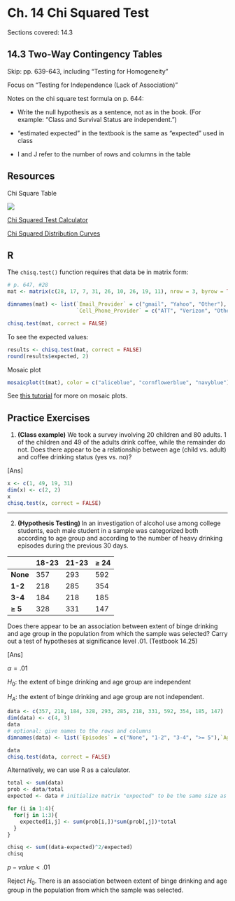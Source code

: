 # Ch. 14 Chi Squared Test {-}

Sections covered: 14.3

## 14.3 Two-Way Contingency Tables {-}

Skip: pp. 639-643, including "Testing for Homogeneity"

Focus on "Testing for Independence (Lack of Association)"

Notes on the chi square test formula on p. 644:

* Write the null hypothesis as a sentence, not as in the book. (For example: "Class and Survival Status are independent.")

* "estimated expected" in the textbook is the same as "expected" used in class

* I and J refer to the number of rows and columns in the table


## Resources {-}

Chi Square Table

![](chisquare.png)


[Chi Squared Test Calculator](http://bit.ly/chisquare1201)

[Chi Squared Distribution Curves](https://saylordotorg.github.io/text_introductory-statistics/s15-01-chi-square-tests-for-independe.html)

## R {-}

The `chisq.test()` function requires that data be in matrix form:

```r
# p. 647, #28
mat <- matrix(c(28, 17, 7, 31, 26, 10, 26, 19, 11), nrow = 3, byrow = TRUE)

dimnames(mat) <- list(`Email_Provider` = c("gmail", "Yahoo", "Other"),
                      `Cell_Phone_Provider` = c("ATT", "Verizon", "Other"))

chisq.test(mat, correct = FALSE)

```

To see the expected values:

```r
results <- chisq.test(mat, correct = FALSE)
round(results$expected, 2)
```

Mosaic plot


```r
mosaicplot(t(mat), color = c("aliceblue", "cornflowerblue", "navyblue"), main = "")
```

See [this tutorial](https://github.com/jtr13/codehelp/blob/master/R/mosaic.md) for more on mosaic plots.



## Practice Exercises {-}

1. **(Class example)** We took a survey involving 20 children and 80 adults. 1 of the children and 49 of the adults drink coffee, while the remainder do not. Does there appear to be a relationship between age (child vs. adult) and coffee drinking status (yes vs. no)?

[Ans]
```r
x <- c(1, 49, 19, 31)
dim(x) <- c(2, 2)
x
chisq.test(x, correct = FALSE)
```


------

2. **(Hypothesis Testing) **  In an investigation of alcohol use among college students, each male student in a sample was categorized both according to age group and according to the number of heavy drinking episodes during the previous 30 days.

|              | 18-23 | 21-23 | $\geq$ 24 |
| ------------ | ----- | ----- | -------- |
| **None**     | 357   | 293   | 592      |
| **1-2**      | 218   | 285   | 354      |
| **3-4**      | 184   | 218   | 185      |
| **$\geq$ 5** | 328   | 331   | 147      |

Does there appear to be an association between extent of binge drinking and age group in the population from which the sample was selected? Carry out a test of hypotheses at significance level .01.
(Testbook 14.25)

[Ans]

$α = .01$ 

$H_0$: the extent of binge drinking and age group are independent

$H_A$: the extent of binge drinking and age group are not independent.

```r
data <- c(357, 218, 184, 328, 293, 285, 218, 331, 592, 354, 185, 147)
dim(data) <- c(4, 3)
data
# optional: give names to the rows and columns
dimnames(data) <- list(`Episodes` = c("None", "1-2", "3-4", ">= 5"),`Age Group` = c("18-23", "21-23", ">=24"))

data
chisq.test(data, correct = FALSE)
```


Alternatively, we can use R as a calculator.
```r
total <- sum(data)
prob <- data/total
expected <- data # initialize matrix "expected" to be the same size as "data"

for (i in 1:4){
  for(j in 1:3){
    expected[i,j] <- sum(prob[i,])*sum(prob[,j])*total
  }
}

chisq <- sum((data-expected)^2/expected)
chisq
```
$p-value < .01$

Reject $H_0$. There is an association between extent of binge drinking and age group in the population from which the sample was selected.


